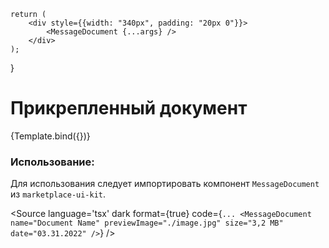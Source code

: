 
<Meta title="Chat/Message/MessageDocument" component={MessageDocument} />


    return (
        <div style={{width: "340px", padding: "20px 0"}}>
            <MessageDocument {...args} />
        </div>
    );
}

# Прикрепленный документ

<Canvas isColumn>
    <Story name="Base" args={{
        name: "Hepatitis C virus antibody test (ELISA)",
        previewImage: ImageSrc,
        size: "3,2 MB",
        date: "03.31.2022"
    }}>
        {Template.bind({})}
    </Story>
</Canvas>

<ArgsTable of={MessageDocument} />

### Использование:
Для использования следует импортировать компонент `MessageDocument` из `marketplace-ui-kit`.

<Source
    language='tsx'
    dark
    format={true}
    code={`
        ...
        <MessageDocument
            name="Document Name"
            previewImage="./image.jpg"
            size="3,2 MB"
            date="03.31.2022"
        />
  `}
/>

